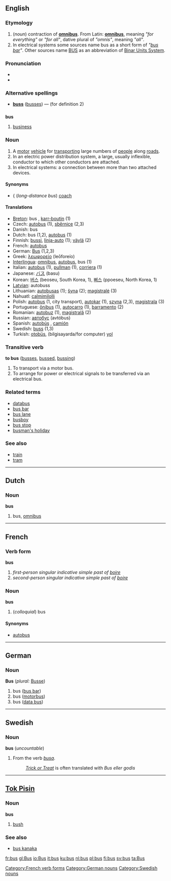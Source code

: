 ==English==

===Etymology===
# (''noun'') contraction of '''[[omnibus]]'''. From Latin: '''[[omnibus]]''', meaning ''"for everything"'' or ''"for all"'', dative plural of ''"omnis"'', meaning ''"all"''.
# In electrical systems some sources name bus as a short form of ''"[[bus bar]]"''. Other sources name [[BUS]] as an abbreviation of [[Binar Units System]].

===Pronunciation===
*{{IPA|/ˈbɐs/}}
*{{SAMPA|/bVs/}}

===Alternative spellings===
*'''[[buss]]''' ([[busses]]) — (for definition 2)

==={{abbreviation}}===
'''bus'''

# [[business]]

===Noun===
{{en-noun-reg-es}}

# A [[motor]] [[vehicle]] for [[transport]]ing large numbers of [[people]] along [[road]]s.
# In an electric power distribution system, a large, usually inflexible, conductor to which other conductors are attached.
# In electrical systems: a connection between more than two attached devices.

====Synonyms====
* {{{UK}} (''long-distance bus'') [[coach]]

====Translations====
*[[Breton]]: bus {{m}}, [[karr-boutin]] {{m}} (1)
*Czech: [[autobus]]  {{m}}(1),  [[sběrnice]]   {{f}} (2,3)
*Danish: bus
*Dutch: bus {{m}} (1,2), [[autobus]] {{m}} (1)
*Finnish: [[bussi]], [[linja-auto]] (1); [[väylä]] (2)
*French: [[autobus]]
*German: [[Bus]] {{m}} (1,2,3)
*Greek: [[λεωφορείο]] (leōforeío) {{n}}
*[[Interlingua]]: [[omnibus]], [[autobus]], bus (1)
*Italian: [[autobus]] {{m}} (1), [[pullman]] {{m}} (1), [[corriera]] {{f}} (1)
*Japanese: [[バス]] (basu)
*Korean: [[버스]] (beoseu, South Korea, 1), [[뻐스]] (ppoeseu, North Korea, 1)
*[[Latvian]]: autobuss
*Lithuanian: [[autobusas]] {{m}} (1); [[šyna]] {{f}} (2); [[magistralė]] {{f}} (3)
*Nahuatl: [[calmimilolli]]
*Polish: [[autobus]] {{m}} (1, city transport), [[autokar]] {{m}} (1), [[szyna]] {{f}} (2,3), [[magistrala]] {{f}} (3)
*Portuguese: [[ônibus]] {{m}} (1), [[autocarro]] {{m}} (1), [[barramento]] {{m}} (2)
*Romanian: [[autobuz]] {{n}} (1), [[magistrală]] {{f}} (2)
*Russian: [[автобус]] (avtóbus) {{m}}
*Spanish: [[autobús]] {{m}}, [[camión]] {{m}}
*Swedish: [[buss#Swedish|buss]] {{c}} (1,3)
*Turkish: [[otobüs]], (bilgisayarda/for computer) [[yol]]

===Transitive verb===
'''to bus''' ([[busses]], [[bussed]], [[bussing]])

# To transport via a motor bus.
# To arrange for power or electrical signals to be transferred via an electrical bus.

===Related terms===
*[[databus]]
*[[bus bar]]
*[[bus lane]]
*[[busboy]]
*[[bus stop]]
*[[busman's holiday]]

===See also===
*[[train]]
*[[tram]]


----
==Dutch==

===Noun===
'''bus''' {{m}}

# bus, [[omnibus]]


----
==French==
===Verb form===
'''bus'''

# ''first-person singular indicative simple past of [[boire]]''
# ''second-person singular indicative simple past of [[boire]]''
[[Category:French verb forms]]
===Noun===
'''bus''' {{m}}

# (''colloquial'') bus

====Synonyms====
*[[autobus]]


----
==German==
[[Category:German nouns]]
===Noun===
'''Bus''' {{m}} (''plural:'' [[Busse]])

# bus ([[bus bar]])
# bus ([[motorbus]])
# bus ([[data bus]])


----
==Swedish==
===Noun===
'''bus''' {{n}} (''uncountable'')

#From the verb ''[[busa#Swedish|busa]]''.
#:''[[Trick or Treat]]'' is often translated with ''Bus eller godis''

[[Category:Swedish nouns]]

----

==[[Tok Pisin]]==
===Noun===
'''bus'''

# [[bush]]

===See also===
*[[bus kanaka]]

[[fr:bus]]
[[gl:Bus]]
[[io:Bus]]
[[it:bus]]
[[ku:bus]]
[[nl:bus]]
[[pl:bus]]
[[fi:bus]]
[[sv:bus]]
[[ta:Bus]]